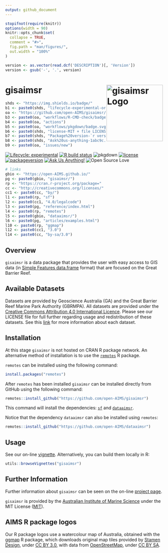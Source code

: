 ```yaml
---
output: github_document
---
```


<!-- README.md is generated from README.Rmd. Please edit that file -->

```r
stopifnot(require(knitr))
options(width = 90)
knitr::opts_chunk$set(
  collapse = TRUE,
  comment = "#>",
  fig.path = "man/figures/",
  out.width = "100%"
)
```

```r
version <- as.vector(read.dcf('DESCRIPTION')[, 'Version'])
version <- gsub('-', '.', version)
```

# gisaimsr <img src="man/figures/logo.png" width = 180 alt="gisaimsr Logo" align="right" />

<!-- badges: start -->
```r
shds <- "https://img.shields.io/badge/"
b1 <- paste0(shds, "lifecycle-experimental-orange.svg")
oa <- "https://github.com/open-AIMS/gisaimsr/"
b3 <- paste0(oa, "workflows/R-CMD-check/badge.svg")
b4 <- paste0(oa, "actions")
b5 <- paste0(oa, "workflows/pkgdown/badge.svg")
b6 <- paste0(shds, "license-MIT + file LICENSE-lightgrey.svg")
b7 <- paste0(shds, "Package%20version-`r version`-orange.svg")
b8 <- paste0(shds, "Ask%20us-anything-1abc9c.svg")
b9 <- paste0(oa, "issues/new")
```

[![Lifecycle: experimental][b1]][b2]
[![R build status][b3]][b4]
![pkgdown][b5]
[![license][b6]](https://choosealicense.com/)
[![packageversion][b7]](commits/master)
[![Ask Us Anything!][b8]][b9]
![Open Source Love][b10]

[b1]: `r b1`
[b2]: https://www.tidyverse.org/lifecycle/#experimental
[b3]: `r b3`
[b4]: `r b4`
[b5]: `r b5`
[b6]: `r b6`
[b7]: `r b7`
[b8]: `r b8`
[b9]: `r b9`
[b10]: https://badges.frapsoft.com/os/v2/open-source.svg?v=103
<!-- badges: end -->

```r
# links
gbio <- "https://open-AIMS.github.io/"
pg <- paste0(gbio, "gisaimsr/")
rp <- "https://cran.r-project.org/package="
cc <- "http://creativecommons.org/licenses/"
cc1 <- paste0(cc, "by/")
l1 <- paste0(rp, "sf")
l2 <- paste0(cc1, "4.0/legalcode")
l3 <- paste0(pg, "reference/index.html")
l4 <- paste0(rp, "remotes")
l5 <- paste0(gbio, "dataaimsr/")
l6 <- paste0(pg, "articles/examples.html")
l10 <- paste0(rp, "ggmap")
l12 <- paste0(cc1, "3.0")
l14 <- paste0(cc, "by-sa/3.0")
```

## Overview 

`gisaimsr` is a data package that provides the user with easy access to GIS 
data (in [Simple Features data.frame][l1] format) that are focused on the 
Great Barrier Reef.

## Available Datasets

Datasets are provided by Geoscience Australia (GA) and the Great Barrier Reef 
Marine Park Authority (GBRMPA). All datasets are provided under the
[Creative Commons Attribution 4.0 International Licence][l2]. Please see our 
LICENSE file for full further regarding usage and redistribution of these 
datasets. See this [link][l3] for more information about each dataset.

[l1]: `r l1`
[l2]: `r l1`
[l3]: `r l2`

## Installation

At this stage `gisaimsr` is not hosted on CRAN R package network.
An alternative method of installation is to use the [`remotes`][l4] R package.

`remotes` can be installed using the following command:

```r
install.packages("remotes")
```

After `remotes` has been installed `gisaimsr` can be installed directly from GitHub using the following command:

```r
remotes::install_github("https://github.com/open-AIMS/gisaimsr")
```

This command will install the dependencies: [`sf`][l1] and [`dataaimsr`][l5].

Notice that the dependency `dataaimsr` can also be installed using `remotes`:

```r
remotes::install_github("https://github.com/open-AIMS/dataaimsr")
```

[l4]: `r l4`
[l5]: `r l5`

## Usage

See our on-line [vignette][l6]. Alternatively, you can build them locally in R:

```r
utils::browseVignettes("gisaimsr")
```

[l6]: `r l6`

## Further Information

Further information about `gisaimsr` can be seen on the on-line
[project page][l7].

`gisaimsr` is provided by the [Australian Institute of Marine Science][l8] 
under the MIT License ([MIT][l9]).

[l7]: `r pg`
[l8]: https://www.aims.gov.au
[l9]: http://opensource.org/licenses/MIT

## AIMS R package logos

Our R package logos use a watercolour map of Australia, obtained with the
[ggmap][l10] R package, which downloads original map tiles provided by
[Stamen Design][l11], under [CC BY 3.0][l12], with data from
[OpenStreetMap][l13], under [CC BY SA][l14].

[l10]: `r l10`
[l11]: http://stamen.com
[l12]: `r l12`
[l13]: http://openstreetmap.org
[l14]: `r l14`
